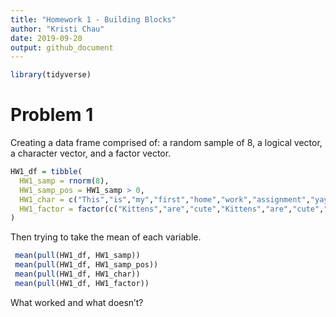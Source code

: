 ```yaml
---
title: "Homework 1 - Building Blocks"
author: "Kristi Chau"
date: 2019-09-20
output: github_document
---
```


```r
library(tidyverse)
```

# Problem 1

Creating a data frame comprised of: a random sample of 8, a logical vector, a character vector, and a factor vector.

```r
HW1_df = tibble(
  HW1_samp = rnorm(8),
  HW1_samp_pos = HW1_samp > 0,
  HW1_char = c("This","is","my","first","home","work","assignment","yay"),
  HW1_factor = factor(c("Kittens","are","cute","Kittens","are","cute","are","cute")),
)
```

Then trying to take the mean of each variable.

```r
 mean(pull(HW1_df, HW1_samp))
 mean(pull(HW1_df, HW1_samp_pos))
 mean(pull(HW1_df, HW1_char))
 mean(pull(HW1_df, HW1_factor))
```

What worked and what doesn’t?


